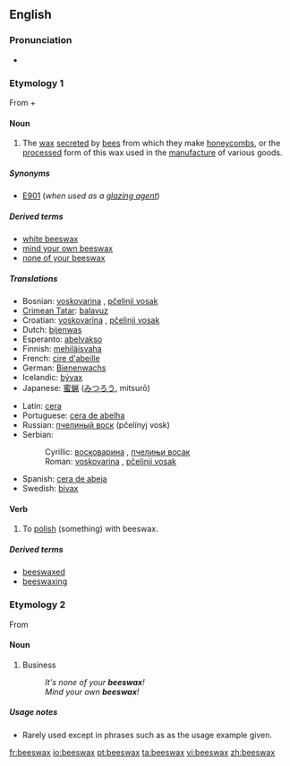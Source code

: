 ==English==

===Pronunciation===
* {{audio|en-us-beeswax.ogg|Audio (US)}}

===Etymology 1===
From {{term|bee||lang=en}} + {{term|wax||lang=en}}

====Noun====
{{wikipedia}}
{{en-noun|sg=[[bee]]s[[wax]]|-}}

# The [[wax]] [[secrete]]d by [[bee]]s from which they make [[honeycomb]]s, or the [[processed]] form of this wax used in the [[manufacture]] of various goods.

=====Synonyms=====
* [[E901]] (''when used as a [[glazing agent]]'')

=====Derived terms=====
* [[white beeswax]]
* [[mind your own beeswax]]
* [[none of your beeswax]]

=====Translations=====
{{trans-top|wax secreted by bees}}
* Bosnian: [[voskovarina]] {{f}}, [[pčelinji vosak]] {{m}}
* [[Crimean Tatar]]: [[balavuz]]
* Croatian: [[voskovarina]] {{f}}, [[pčelinji vosak]] {{m}}
* Dutch: [[bijenwas]] {{m}}
* Esperanto: [[abelvakso]]
* Finnish: [[mehiläisvaha]]
* French: [[cire d'abeille]] {{f}}
* German: [[Bienenwachs]] {{n}}
* Icelandic: [[bývax]] {{n}}
* Japanese: [[蜜蝋]] ([[みつろう]], mitsurō)
{{trans-mid}}
* Latin: [[cera]] {{f}}
* Portuguese: [[cera de abelha]] {{f}}
* Russian: [[пчелиный воск]] (pčelínyj vosk) {{m}}
* Serbian:
*: Cyrillic: [[восковарина]] {{f}}, [[пчелињи восак]] {{m}}
*: Roman: [[voskovarina]] {{f}}, [[pčelinji vosak]] {{m}}
* Spanish: [[cera de abeja]] {{f}}
* Swedish: [[bivax]] {{n}}
{{trans-bottom}}

====Verb====
{{en-verb|beeswax|es}}

# {{transitive}} To [[polish]] (something) with beeswax.

=====Derived terms=====
* [[beeswaxed]]<!--adjective-->
* [[beeswaxing]]<!--noun-->

===Etymology 2===
From {{term|business||lang=en}}

====Noun====
{{en-noun|-}}

# Business
#: ''It's none of your '''beeswax'''!''
#: ''Mind your own '''beeswax'''!''

=====Usage notes=====
* Rarely used except in phrases such as as the usage example given.

[[fr:beeswax]]
[[io:beeswax]]
[[pt:beeswax]]
[[ta:beeswax]]
[[vi:beeswax]]
[[zh:beeswax]]